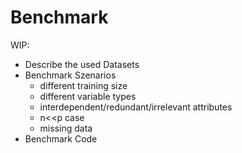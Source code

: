# Benchmark {#benchmark}

WIP:

- Describe the used Datasets
- Benchmark Szenarios
  - different training size
  - different variable types
  - interdependent/redundant/irrelevant attributes
  - n<<p case
  - missing data
- Benchmark Code

